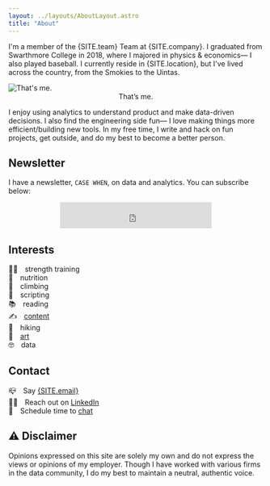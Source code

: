 ```yaml
---
layout: ../layouts/AboutLayout.astro
title: "About"
---
```



I'm a member of the {SITE.team} Team at {SITE.company}. I graduated from Swarthmore College in 2018, where I majored in physics & economics— I also played baseball. I currently reside in {SITE.location}, but I've lived across the country, from the Smokies to the Uintas.

<div>
  <img src="/assets/golden_wall.png" class="mx-auto sm:w-1/2" alt="That's me.">
    <figcaption>
      <center>That’s me.</center>
    </figcaption>
  </img>
</div>

I enjoy using analytics to understand product and make data-driven decisions. I also find the engineering side fun— I love making things more efficient/building new tools. In my free time, I write and hack on fun projects, get outside, and do my best to become a better person.

## Newsletter

I have a newsletter, `CASE WHEN`, on data and analytics. You can subscribe below:

<center>
  <iframe
    src="https://embeds.beehiiv.com/2df64b55-c4d3-45b9-99da-2ddec9362b2c?slim=true"
    data-test-id="beehiiv-embed"
    height="52"
    frameborder="0"
    scrolling="no"
    style="margin: 0; border-radius: 0px !important; background-color: transparent;"
  ></iframe>
</center>

## Interests

🏋️‍♀️&emsp;strength training \
🥙&emsp;nutrition \
🧗&emsp;climbing \
👾&emsp;scripting \
📚&emsp;reading \
✍️&emsp;[content](/content) \
🥾&emsp;hiking \
🌸&emsp;[art](/art) \
🤓&emsp;data

## Contact

📪&emsp;Say <a href={mailTo}>{SITE.email}</a>\
👨‍💼&emsp;Reach out on <a href={SITE.linkedin}>LinkedIn</a>\
📆&emsp;Schedule time to <a href={SITE.calendar}>chat</a>

## ⚠️ Disclaimer

Opinions expressed on this site are solely my own and do not express the views or opinions of my employer. Though I have worked with various firms in the data community, I do my best to maintain a neutral, authentic voice.
